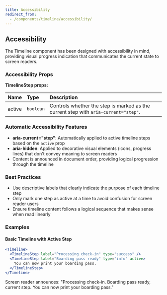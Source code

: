 ```yaml
---
title: Accessibility
redirect_from:
  - /components/timeline/accessibility/
---
```


## Accessibility

The Timeline component has been designed with accessibility in mind, providing visual progress indication that communicates the current state to screen readers.

### Accessibility Props

**TimelineStep props:**

| Name   | Type      | Description                                                                         |
| :----- | :-------- | :---------------------------------------------------------------------------------- |
| active | `boolean` | Controls whether the step is marked as the current step with `aria-current="step"`. |

### Automatic Accessibility Features

- **aria-current="step"**: Automatically applied to active timeline steps based on the `active` prop
- **aria-hidden**: Applied to decorative visual elements (icons, progress lines) that don't convey meaning to screen readers
- Content is announced in document order, providing logical progression through the timeline

### Best Practices

- Use descriptive labels that clearly indicate the purpose of each timeline step
- Only mark one step as active at a time to avoid confusion for screen reader users
- Ensure timeline content follows a logical sequence that makes sense when read linearly

### Examples

#### Basic Timeline with Active Step

```jsx
<Timeline>
  <TimelineStep label="Processing check-in" type="success" />
  <TimelineStep label="Boarding pass ready" type="info" active>
    You can now print your boarding pass.
  </TimelineStep>
</Timeline>
```

Screen reader announces: "Processing check-in. Boarding pass ready, current step. You can now print your boarding pass."
